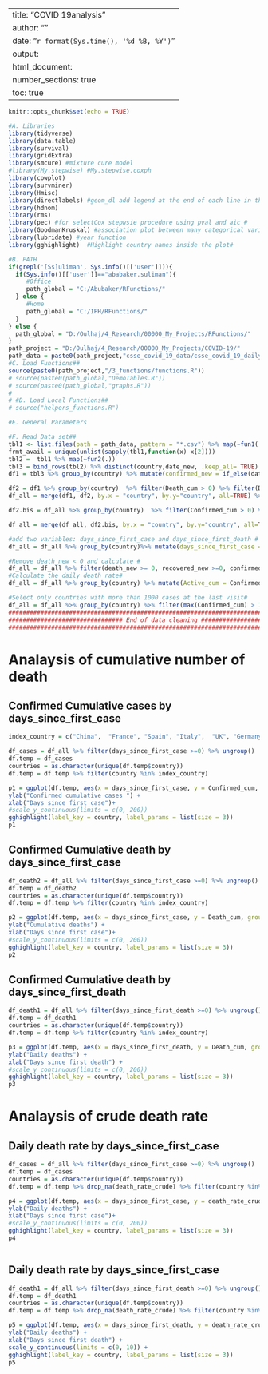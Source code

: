 
---
title: "COVID 19analysis"
author: ""
date: "`r format(Sys.time(), '%d %B, %Y')`"
output: 
  html_document:
    number_sections: true
    toc: true
---
  
```r

knitr::opts_chunk$set(echo = TRUE)

#A. Libraries
library(tidyverse)
library(data.table)
library(survival)
library(gridExtra)
library(smcure) #mixture cure model
#library(My.stepwise) #My.stepwise.coxph
library(cowplot)
library(survminer)
library(Hmisc)
library(directlabels) #geom_dl add legend at the end of each line in the survival plot 
library(hdnom)
library(rms)
library(pec) #for selectCox stepwsie procedure using pval and aic #
library(GoodmanKruskal) #association plot between many categorical variables#
library(lubridate) #year function
library(gghighlight)  #Highlight country names inside the plot#

#B. PATH
if(grepl('[Ss]uliman', Sys.info()[['user']])){
  if(Sys.info()[['user']]=="ababaker.suliman"){
     #Office
     path_global = "C:/Abubaker/RFunctions/"
  } else {
     #Home
     path_global = "C:/IPH/RFunctions/"
  }
} else {
  path_global = "D:/Oulhaj/4_Research/00000_My_Projects/RFunctions/"
}
path_project = "D:/Oulhaj/4_Research/00000_My_Projects/COVID-19/"
path_data = paste0(path_project,"csse_covid_19_data/csse_covid_19_daily_reports/")
#C. Load Functions##
source(paste0(path_project,"/3_functions/functions.R"))
# source(paste0(path_global,"DemoTables.R"))
# source(paste0(path_global,"graphs.R"))
# 
# #D. Load Local Functions##
# source("helpers_functions.R")

#E. General Parameters

#F. Read Data set##
tbl1 <- list.files(path = path_data, pattern = "*.csv") %>% map(~fun1(.)) 
frmt_avail = unique(unlist(sapply(tbl1,function(x) x[2])))
tbl2 =  tbl1 %>% map(~fun2(.))
tbl3 = bind_rows(tbl2) %>% distinct(country,date_new, .keep_all= TRUE) %>% arrange(country,date_new)
df1 = tbl3 %>% group_by(country) %>% mutate(confirmed_new = if_else(date_new == min(date_new), Confirmed_cum, Confirmed_cum - lag(Confirmed_cum)), death_new =  if_else(date_new == min(date_new), Death_cum, Death_cum - lag(Death_cum)), recovered_new = if_else(date_new == min(date_new), Recovered_cum, Recovered_cum - lag(Recovered_cum))) %>% ungroup()

df2 = df1 %>% group_by(country)  %>% filter(Death_cum > 0) %>% filter(Death_cum ==  min(Death_cum)) %>% arrange(date_new) %>% slice(1) %>% select(country, date_new) %>% rename(date_first_death = date_new) %>% mutate(n= n()) %>% ungroup()
df_all = merge(df1, df2, by.x = "country", by.y="country", all=TRUE) %>% arrange(country, date_new) %>% ungroup()

df2.bis = df_all %>% group_by(country)  %>% filter(Confirmed_cum > 0) %>% filter(Confirmed_cum ==  min(Confirmed_cum)) %>% arrange(date_new) %>% slice(1) %>% select(country, date_new) %>% rename(date_first_case = date_new) %>% mutate(n= n()) %>% ungroup()

df_all = merge(df_all, df2.bis, by.x = "country", by.y="country", all=TRUE) %>% arrange(country, date_new) %>% ungroup() %>% mutate(country = factor(country))

#add two variables: days_since_first_case and days_since_first_death #
df_all = df_all %>% group_by(country)%>% mutate(days_since_first_case = as.numeric(as.character(difftime(date_new,date_first_case, units = 'days' ))), days_since_first_death = as.numeric(as.character(difftime(date_new,date_first_death, units = 'days' ))))  %>%  ungroup()

#Remove death_new < 0 and calculate #
df_all = df_all %>% filter(death_new >= 0, recovered_new >=0, confirmed_new >=0  )
#Calculate the daily death rate#
df_all = df_all %>% group_by(country) %>% mutate(Active_cum = Confirmed_cum - Death_cum - Recovered_cum, Active_cum_lead = lead(Active_cum), death_rate_crude = 100*(death_new/Active_cum_lead)) %>% ungroup()

#Select only countries with more than 1000 cases at the last visit#
df_all = df_all %>% group_by(country) %>% filter(max(Confirmed_cum) > 1000) %>% ungroup()
####################################################################################################################
################################ End of data cleaning ###############################################################
#####################################################################################################################
```
# Analaysis of cumulative number of death

## Confirmed Cumulative cases by days_since_first_case
```r
index_country = c("China",  "France", "Spain", "Italy",  "UK", "Germany", "Belgium")

df_cases = df_all %>% filter(days_since_first_case >=0) %>% ungroup()
df.temp = df_cases
countries = as.character(unique(df.temp$country))
df.temp = df.temp %>% filter(country %in% index_country)

p1 = ggplot(df.temp, aes(x = days_since_first_case, y = Confirmed_cum, group = country, colour = country )) + geom_point(size = 0.9) + geom_line()  + theme_bw(base_size = 9) + 
ylab("Confirmed cumulative cases ") +
xlab("Days since first case")+
#scale_y_continuous(limits = c(0, 200)) 
gghighlight(label_key = country, label_params = list(size = 3))
p1

```


## Confirmed Cumulative death by days_since_first_case
```r
df_death2 = df_all %>% filter(days_since_first_case >=0) %>% ungroup()
df.temp = df_death2
countries = as.character(unique(df.temp$country))
df.temp = df.temp %>% filter(country %in% index_country)

p2 = ggplot(df.temp, aes(x = days_since_first_case, y = Death_cum, group = country, colour = country )) + geom_point(size = 0.9) + geom_line()  + theme_bw(base_size = 9) + 
ylab("Cumulative deaths") +
xlab("Days since first case")+
#scale_y_continuous(limits = c(0, 200)) 
gghighlight(label_key = country, label_params = list(size = 3))
p2

```


## Confirmed Cumulative death by days_since_first_death
```r
df_death1 = df_all %>% filter(days_since_first_death >=0) %>% ungroup()
df.temp = df_death1
countries = as.character(unique(df.temp$country))
df.temp = df.temp %>% filter(country %in% index_country)

p3 = ggplot(df.temp, aes(x = days_since_first_death, y = Death_cum, group = country, colour = country )) + geom_point(size = 0.9) + geom_line()  + theme_bw(base_size = 9) + 
ylab("Daily deaths") +
xlab("Days since first death") + 
#scale_y_continuous(limits = c(0, 200)) 
gghighlight(label_key = country, label_params = list(size = 3))
p3

```

  
# Analaysis of crude death rate

## Daily death rate by days_since_first_case
```r
df_cases = df_all %>% filter(days_since_first_case >=0) %>% ungroup()
df.temp = df_cases
countries = as.character(unique(df.temp$country))
df.temp = df.temp %>% drop_na(death_rate_crude) %>% filter(country %in% index_country,  death_rate_crude <= 20)

p4 = ggplot(df.temp, aes(x = days_since_first_case, y = death_rate_crude, group = country, colour = country )) + geom_point(size = 0.9) + geom_line()  + theme_bw(base_size = 9) + 
ylab("Daily deaths") +
xlab("Days since first case")+
#scale_y_continuous(limits = c(0, 200)) 
gghighlight(label_key = country, label_params = list(size = 3))
p4



```

## Daily death rate by days_since_first_case
```r
df_death1 = df_all %>% filter(days_since_first_death >=0) %>% ungroup()
df.temp = df_death1
countries = as.character(unique(df.temp$country))
df.temp = df.temp %>% drop_na(death_rate_crude) %>% filter(country %in% index_country,  death_rate_crude <= 20)

p5 = ggplot(df.temp, aes(x = days_since_first_death, y = death_rate_crude, group = country, colour = country )) + geom_point(size = 0.9) + geom_line()  + theme_bw(base_size = 9) + 
ylab("Daily deaths") +
xlab("Days since first death") + 
scale_y_continuous(limits = c(0, 10)) +  
gghighlight(label_key = country, label_params = list(size = 3))
p5


```








